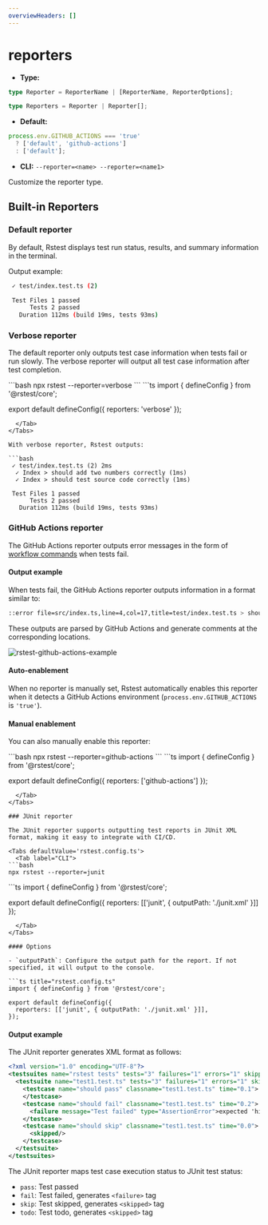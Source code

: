 ```yaml
---
overviewHeaders: []
---
```


# reporters

- **Type:**

```ts
type Reporter = ReporterName | [ReporterName, ReporterOptions];

type Reporters = Reporter | Reporter[];
```

- **Default:**

```ts
process.env.GITHUB_ACTIONS === 'true'
  ? ['default', 'github-actions']
  : ['default'];
```

- **CLI:** `--reporter=<name> --reporter=<name1>`

Customize the reporter type.

## Built-in Reporters

### Default reporter

By default, Rstest displays test run status, results, and summary information in the terminal.

Output example:

```bash
 ✓ test/index.test.ts (2)

 Test Files 1 passed
      Tests 2 passed
   Duration 112ms (build 19ms, tests 93ms)
```

### Verbose reporter

The default reporter only outputs test case information when tests fail or run slowly. The verbose reporter will output all test case information after test completion.


<Tabs defaultValue='rstest.config.ts'>
  <Tab label="CLI">
```bash
npx rstest --reporter=verbose
```
  </Tab>
  <Tab label="rstest.config.ts">
```ts
import { defineConfig } from '@rstest/core';

export default defineConfig({
  reporters: 'verbose'
});
```
  </Tab>
</Tabs>

With verbose reporter, Rstest outputs:

```bash
 ✓ test/index.test.ts (2) 2ms
  ✓ Index > should add two numbers correctly (1ms)
  ✓ Index > should test source code correctly (1ms)

 Test Files 1 passed
      Tests 2 passed
   Duration 112ms (build 19ms, tests 93ms)
```

### GitHub Actions reporter

The GitHub Actions reporter outputs error messages in the form of [workflow commands](https://docs.github.com/en/actions/reference/workflows-and-actions/workflow-commands#setting-an-error-message) when tests fail.

#### Output example

When tests fail, the GitHub Actions reporter outputs information in a format similar to:

```bash
::error file=src/index.ts,line=4,col=17,title=test/index.test.ts > should add two numbers correctly::expected 2 to be 4
```

These outputs are parsed by GitHub Actions and generate comments at the corresponding locations.

![rstest-github-actions-example](https://assets.rspack.rs/rstest/assets/rstest-github-actions-example.jpg)

#### Auto-enablement

When no reporter is manually set, Rstest automatically enables this reporter when it detects a GitHub Actions environment (`process.env.GITHUB_ACTIONS` is `'true'`).

#### Manual enablement

You can also manually enable this reporter:

<Tabs defaultValue='rstest.config.ts'>
  <Tab label="CLI">
```bash
npx rstest --reporter=github-actions
```
  </Tab>
  <Tab label="rstest.config.ts">
```ts
import { defineConfig } from '@rstest/core';

export default defineConfig({
  reporters: ['github-actions']
});
```
  </Tab>
</Tabs>

### JUnit reporter

The JUnit reporter supports outputting test reports in JUnit XML format, making it easy to integrate with CI/CD.

<Tabs defaultValue='rstest.config.ts'>
  <Tab label="CLI">
```bash
npx rstest --reporter=junit
```
  </Tab>
  <Tab label="rstest.config.ts">
```ts
import { defineConfig } from '@rstest/core';

export default defineConfig({
  reporters: [['junit', { outputPath: './junit.xml' }]]
});
```
  </Tab>
</Tabs>

#### Options

- `outputPath`: Configure the output path for the report. If not specified, it will output to the console.

```ts title="rstest.config.ts"
import { defineConfig } from '@rstest/core';

export default defineConfig({
  reporters: [['junit', { outputPath: './junit.xml' }]],
});
```

#### Output example

The JUnit reporter generates XML format as follows:

```xml
<?xml version="1.0" encoding="UTF-8"?>
<testsuites name="rstest tests" tests="3" failures="1" errors="1" skipped="1" time="0.3" timestamp="2024-01-01T00:00:00.000Z">
  <testsuite name="test1.test.ts" tests="3" failures="1" errors="1" skipped="1" time="0.3" timestamp="2024-01-01T00:00:00.000Z">
    <testcase name="should pass" classname="test1.test.ts" time="0.1">
    </testcase>
    <testcase name="should fail" classname="test1.test.ts" time="0.2">
      <failure message="Test failed" type="AssertionError">expected 'hi' to be 'hii' // Object.is equality - Expected + Received - hii + hi at test1.test.ts:10:21</failure>
    </testcase>
    <testcase name="should skip" classname="test1.test.ts" time="0.0">
      <skipped/>
    </testcase>
  </testsuite>
</testsuites>
```

The JUnit reporter maps test case execution status to JUnit test status:

- `pass`: Test passed
- `fail`: Test failed, generates `<failure>` tag
- `skip`: Test skipped, generates `<skipped>` tag
- `todo`: Test todo, generates `<skipped>` tag
